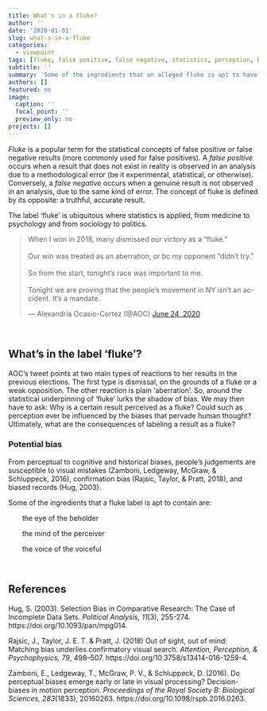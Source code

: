 ```yaml
---
title: What's in a fluke?
author: ''
date: '2020-01-01'
slug: what-s-in-a-fluke
categories:
  - viewpoint
tags: [fluke, false positive, false negative, statistics, perception, bias]
subtitle: ''
summary: 'Some of the ingredients that an alleged fluke is apt to have are: the eye of the beholder, the mind of the perceiver, the voice of the voiceful.'
authors: []
featured: no
image:
  caption: ''
  focal_point: ''
  preview_only: no
projects: []
---
```



*Fluke* is a popular term for the statistical concepts of false positive or false negative results (more commonly used for false positives). A *false positive* occurs when a result that does not exist in reality is observed in an analysis due to a methodological error (be it experimental, statistical, or otherwise). Conversely, a *false negative* occurs when a genuine result is not observed in an analysis, due to the same kind of error. The concept of fluke is defined by its opposite: a truthful, accurate result.

The label 'fluke' is ubiquitous where statistics is applied, from medicine to psychology and from sociology to politics.

<blockquote class="twitter-tweet"><p lang="en" dir="ltr">When I won in 2018, many dismissed our victory as a “fluke.”<br><br>Our win was treated as an aberration, or bc my opponent “didn’t try.”<br><br>So from the start, tonight’s race was important to me.<br><br>Tonight we are proving that the people’s movement in NY isn’t an accident. It‘s a mandate.</p>&mdash; Alexandria Ocasio-Cortez (@AOC) <a href="https://twitter.com/AOC/status/1275618050134474761?ref_src=twsrc%5Etfw">June 24, 2020</a></blockquote> <script async src="https://platform.twitter.com/widgets.js" charset="utf-8"></script>

<br>

## What's in the label 'fluke'?

AOC's tweet points at two main types of reactions to her results in the previous elections. The first type is dismissal, on the grounds of a fluke or a weak opposition. The other reaction is plain 'aberration'. So, around the statistical underpinning of 'fluke' lurks the shadow of bias. We may then have to ask: Why is a certain result perceived as a fluke? Could such as perception ever be influenced by the biases that pervade human thought? Ultimately, what are the consequences of labeling a result as a fluke?

### Potential bias

From perceptual to cognitive and historical biases, people's judgements  are susceptible to visual mistakes (Zamboni, Ledgeway, McGraw, & Schluppeck, 2016), confirmation bias (Rajsic, Taylor, & Pratt, 2018), and biased records (Hug, 2003).

Some of the ingredients that a fluke label is apt to contain are:

<div style = 'padding-left: 20px;'>

<i class="fas fa-eye"></i> &nbsp; the eye of the beholder

<i class="fas fa-brain"></i> &nbsp; the mind of the perceiver

<i class="fas fa-bullhorn"></i> &nbsp; the voice of the voiceful

</div>

<br>

## References

Hug, S. (2003). Selection Bias in Comparative Research: The Case of Incomplete Data Sets. *Political Analysis, 11*(3), 255-274. https://doi.org/10.1093/pan/mpg014.

Rajsic, J., Taylor, J. E. T. & Pratt, J. (2018) Out of sight, out of mind: Matching bias underlies confirmatory visual search. *Attention, Perception, & Psychophysics, 79*, 498–507. https://doi.org/10.3758/s13414-016-1259-4.

Zamboni, E., Ledgeway, T., McGraw, P. V., & Schluppeck, D. (2016). Do perceptual biases emerge early or late in visual processing? Decision-biases in motion perception. *Proceedings of the Royal Society B: Biological Sciences, 283*(1833), 20160263. https://doi.org/10.1098/rspb.2016.0263.

<br>

